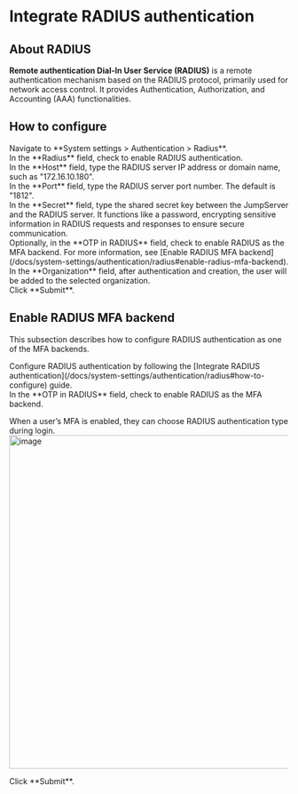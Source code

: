 # Integrate RADIUS authentication <Icon name="xpackTip"/>

## About RADIUS
**Remote authentication Dial-In User Service (RADIUS)** is a remote authentication mechanism based on the RADIUS protocol, primarily used for network access control. It provides Authentication, Authorization, and Accounting (AAA) functionalities.

## How to configure

<Steps>

<div>
<Nav name="system-settings" />
</div>

<div>
Navigate to **System settings > Authentication > Radius**.
</div>

<div>
In the **Radius** field, check to enable RADIUS authentication.
</div>

<div>
In the **Host** field, type the RADIUS server IP address or domain name, such as "172.16.10.180".
</div>

<div>
In the **Port** field, type the RADIUS server port number. The default is "1812".
</div>

<div>
In the **Secret** field, type the shared secret key between the JumpServer and the RADIUS server. It functions like a password, encrypting sensitive information in RADIUS requests and responses to ensure secure communication.
</div>

<div>
Optionally, in the **OTP in RADIUS** field, check to enable RADIUS as the MFA backend. For more information, see [Enable RADIUS MFA backend](/docs/system-settings/authentication/radius#enable-radius-mfa-backend).
</div>

<div>
In the **Organization** field, after authentication and creation, the user will be added to the selected organization.
</div>

<div>
Click **Submit**.
</div>

</Steps>

## Enable RADIUS MFA backend

This subsection describes how to configure RADIUS authentication as one of the MFA backends.

<Steps>
<div>
Configure RADIUS authentication by following the [Integrate RADIUS authentication](/docs/system-settings/authentication/radius#how-to-configure) guide.
</div>

<div>
In the **OTP in RADIUS** field, check to enable RADIUS as the MFA backend.

When a user’s MFA is enabled, they can choose RADIUS authentication type during login.
<img src="/images/docs/admin-guides/system-settings/auth/radius-mfa.png" alt="image" width="600"/>
</div>

<div>
Click **Submit**.
</div>
</Steps>